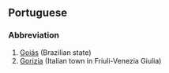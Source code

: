 ==Portuguese==
===Abbreviation===
#[[Goiás]] (Brazilian state)
#[[Gorizia]] (Italian town in Friuli-Venezia Giulia)